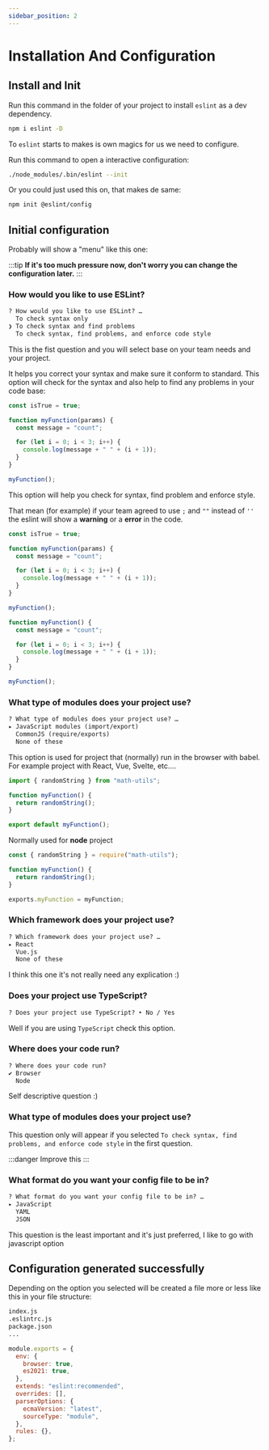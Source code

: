```yaml
---
sidebar_position: 2
---
```



# Installation And Configuration

## Install and Init

Run this command in the folder of your project to install `eslint` as a dev dependency.

```sh
npm i eslint -D
```

To `eslint` starts to makes is own magics for us we need to configure.

Run this command to open a interactive configuration:

```sh
./node_modules/.bin/eslint --init
```

Or you could just used this on, that makes de same:

```sh
npm init @eslint/config
```

## Initial configuration

Probably will show a "menu" like this one:

:::tip
**If it's too much pressure now, don't worry you can change the configuration later.**
:::

### How would you like to use ESLint?

```txt
? How would you like to use ESLint? …
  To check syntax only
❯ To check syntax and find problems
  To check syntax, find problems, and enforce code style
```

This is the fist question and you will select base on your team needs and your project.

<Tabs>
<TabItem value="syntax only" label="Syntax only" default>
It helps you correct your syntax and make sure it conform to standard.
</TabItem>

<TabItem value="syntax and problems" label="Syntax and find problems">
This option will check for the syntax and also help to find any problems in your code base:

```js {1,3} title="index.js" showLineNumbers
const isTrue = true;

function myFunction(params) {
  const message = "count";

  for (let i = 0; i < 3; i++) {
    console.log(message + " " + (i + 1));
  }
}

myFunction();
```

</TabItem>

<TabItem value="syntax problems and style" label="Syntax, find problems, and enforce code style">
This option will help you check for syntax, find problem and enforce style.

That mean (for example) if your team agreed to use `;` and `""` instead of `''` the eslint will show a **warning** or a **error** in the code.

```js {1,3-4,11} title="index.js original" showLineNumbers
const isTrue = true;

function myFunction(params) {
  const message = "count";

  for (let i = 0; i < 3; i++) {
    console.log(message + " " + (i + 1));
  }
}

myFunction();
```

```js {1-2,4,9} title="index.js fixed" showLineNumbers
function myFunction() {
  const message = "count";

  for (let i = 0; i < 3; i++) {
    console.log(message + " " + (i + 1));
  }
}

myFunction();
```

</TabItem>
</Tabs>

### What type of modules does your project use?

```txt
? What type of modules does your project use? …
▸ JavaScript modules (import/export)
  CommonJS (require/exports)
  None of these
```

<Tabs>
<TabItem value="Javascript" label="Javascript module (import/export)" default>

This option is used for project that (normally) run in the browser with babel. For example project with React, Vue, Svelte, etc....

```js {1,7} title="module.js" showLineNumbers
import { randomString } from "math-utils";

function myFunction() {
  return randomString();
}

export default myFunction();
```

</TabItem>

<TabItem value="CommonJS" label="CommonJS (require/exports)">

Normally used for **node** project

```js {1,7} title="common.js" showLineNumbers
const { randomString } = require("math-utils");

function myFunction() {
  return randomString();
}

exports.myFunction = myFunction;
```

</TabItem>
</Tabs>

### Which framework does your project use?

```txt
? Which framework does your project use? …
▸ React
  Vue.js
  None of these
```

I think this one it's not really need any explication :)

### Does your project use TypeScript?

```txt
? Does your project use TypeScript? ‣ No / Yes
```

Well if you are using `TypeScript` check this option.

### Where does your code run?

```txt
? Where does your code run?
✔ Browser
  Node
```

Self descriptive question :)

### What type of modules does your project use?

This question only will appear if you selected `To check syntax, find problems, and enforce code style` in the first question.

:::danger
Improve this
:::

### What format do you want your config file to be in?

```txt
? What format do you want your config file to be in? …
▸ JavaScript
  YAML
  JSON
```

This question is the least important and it's just preferred, I like to go with javascript option

## Configuration generated successfully

Depending on the option you selected will be created a file more or less like this in your file structure:

```txt {2} title="project file structure"
index.js
.eslintrc.js
package.json
...
```

```js title=".eslintrc.js" showLineNumbers
module.exports = {
  env: {
    browser: true,
    es2021: true,
  },
  extends: "eslint:recommended",
  overrides: [],
  parserOptions: {
    ecmaVersion: "latest",
    sourceType: "module",
  },
  rules: {},
};
```
